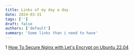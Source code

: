 ```yaml
---
title: Links of my day a day
date: 2024-03-31
tags: ['']
draft: false
authors: ['default']
summary: 'Some links than i need to have'
---
```


1 [How To Secure Nginx with Let's Encrypt on Ubuntu 22.04](https://www.digitalocean.com/community/tutorials/how-to-secure-nginx-with-let-s-encrypt-on-ubuntu-22-04)
